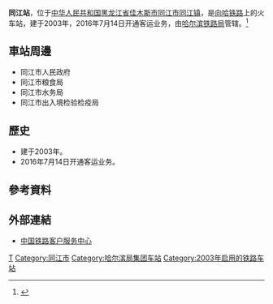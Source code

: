 {{Infobox China railway station 
|车站名称 = 同江站
|图片 = 
|图片介绍 = 
|其他名称 = 
|车站拼音 = Tongjiang
|英文名称 = Tongjiang Railway Station
|车站代码 = 60951
|电报码 = TJB
|拼音码 = TJI
|车站位置 = [[黑龙江省|黑龙江省]][[佳木斯市|佳木斯市]][[同江市|同江市]][[同江镇|同江镇]]
|坐标 = {{coord|47.62650|132.49980|display=inline,title}}
|归属 = [[哈尔滨铁路局|哈尔滨铁路局]]
|线路 = [[向哈铁路|向哈铁路]]
|车站等级 = 
|月台数目 = 
|站台面 = 
|股道数目 = 
|网站 = 
}}
'''同江站'''，位于[[中华人民共和国|中华人民共和国]][[黑龙江省|黑龙江省]][[佳木斯市|佳木斯市]][[同江市|同江市]][[同江镇|同江镇]]，是[[向哈铁路|向哈铁路]]上的火车站，建于2003年，2016年7月14日开通客运业务，由[[哈尔滨铁路局|哈尔滨铁路局]]管辖。<ref>{{Cite web |url=http://search.huochepiao.com/huochezhan/jieshao/4278.htm |title=同江火车站介绍 |access-date=2017-02-08 |archive-date=2017-10-22 |archive-url=https://web.archive.org/web/20171022002029/http://search.huochepiao.com/huochezhan/jieshao/4278.htm |dead-url=no }}</ref>
==車站周邊==
* 同江市人民政府
* 同江市粮食局
* 同江市水务局
* 同江市出入境检验检疫局

==歷史==
* 建于2003年。
* 2016年7月14日开通客运业务。
==參考資料==
{{reflist}}
==外部連結==
* [http://www.12306.cn/mormhweb/ 中国铁路客户服务中心]{{Wayback|url=http://www.12306.cn/mormhweb/ |date=20180205163941 }}
{{China-rail-stub}}
{{向哈铁路}}
[[Category:佳木斯市铁路车站|T]]
[[Category:同江市|Category:同江市]]
[[Category:哈尔滨局集团车站|Category:哈尔滨局集团车站]]
[[Category:2003年启用的铁路车站|Category:2003年启用的铁路车站]]